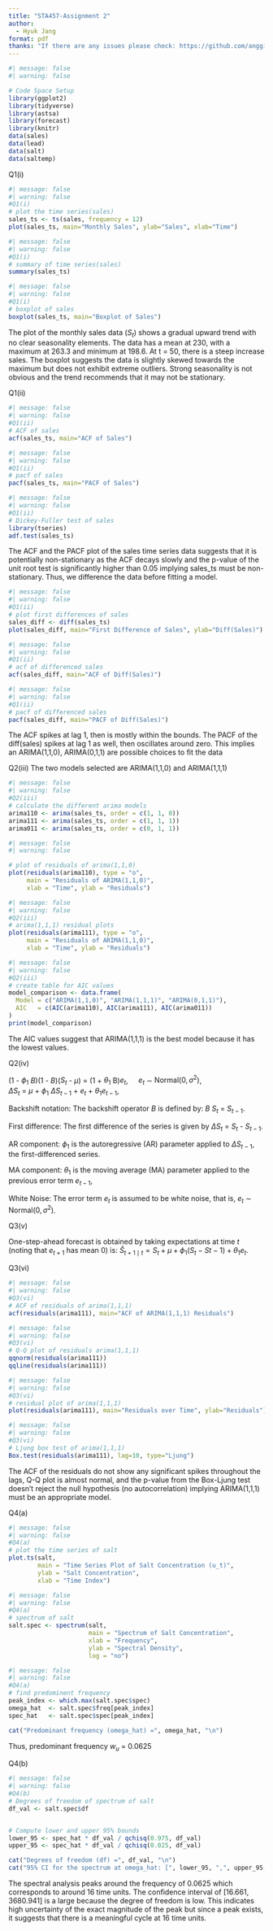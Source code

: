 ```yaml
---
title: "STA457-Assignment 2"
author:
  - Hyuk Jang
format: pdf
thanks: "If there are any issues please check: https://github.com/anggimude/Time-series-ARIMA.git"
---
```


```r
#| message: false
#| warning: false

# Code Space Setup
library(ggplot2)
library(tidyverse)
library(astsa)
library(forecast)
library(knitr)
data(sales)
data(lead) 
data(salt)
data(saltemp)

```

Q1(i)
```r
#| message: false
#| warning: false
#Q1(i)
# plot the time series(sales)
sales_ts <- ts(sales, frequency = 12)  
plot(sales_ts, main="Monthly Sales", ylab="Sales", xlab="Time")

```

```r
#| message: false
#| warning: false
#Q1(i)
# summary of time series(sales)
summary(sales_ts)

```

```r
#| message: false
#| warning: false
#Q1(i)
# boxplot of sales
boxplot(sales_ts, main="Boxplot of Sales")

```

The plot of the monthly sales data ($S_t$) shows a gradual upward trend with no clear seasonality elements. The data has a mean at 230, with a maximum at 263.3 and minimum at 198.6. At t = 50, there is a steep increase sales. The boxplot suggests the data is slightly skewed towards the maximum but does not exhibit extreme outliers. Strong seasonality is not obvious and the trend recommends that it may not be stationary. 

Q1(ii)
```r
#| message: false
#| warning: false
#Q1(ii)
# ACF of sales
acf(sales_ts, main="ACF of Sales")
```

```r
#| message: false
#| warning: false
#Q1(ii)
# pacf of sales
pacf(sales_ts, main="PACF of Sales")
```
```r
#| message: false
#| warning: false
#Q1(ii)
# Dickey-Fuller test of sales
library(tseries)
adf.test(sales_ts)
```
The ACF and the PACF plot of the sales time series data suggests that it is potentially non-stationary as the ACF decays slowly and the p-value of the unit root test is significantly higher than 0.05 implying sales_ts must be non-stationary. Thus, we difference the data before fitting a model.

```r
#| message: false
#| warning: false
#Q1(ii)
# plot first differences of sales
sales_diff <- diff(sales_ts)
plot(sales_diff, main="First Difference of Sales", ylab="Diff(Sales)")
```

```r
#| message: false
#| warning: false
#Q1(ii)
# acf of differenced sales
acf(sales_diff, main="ACF of Diff(Sales)")
```

```r
#| message: false
#| warning: false
#Q1(ii)
# pacf of differenced sales
pacf(sales_diff, main="PACF of Diff(Sales)")
```
The ACF spikes at lag 1, then is mostly within the bounds. The PACF of the diff(sales) spikes at lag 1 as well, then oscillates around zero. This implies an ARIMA(1,1,0), ARIMA(0,1,1) are possible choices to fit the data

\newpage

Q2(iii)
The two models selected are ARIMA(1,1,0) and ARIMA(1,1,1)

```r
#| message: false
#| warning: false
#Q2(iii)
# calculate the different arima models
arima110 <- arima(sales_ts, order = c(1, 1, 0))
arima111 <- arima(sales_ts, order = c(1, 1, 1))
arima011 <- arima(sales_ts, order = c(0, 1, 1))
```

```r
#| message: false
#| warning: false

# plot of residuals of arima(1,1,0)
plot(residuals(arima110), type = "o",
     main = "Residuals of ARIMA(1,1,0)",
     xlab = "Time", ylab = "Residuals")
```

```r
#| message: false
#| warning: false
#Q2(iii)
# arima(1,1,1) residual plots
plot(residuals(arima111), type = "o",
     main = "Residuals of ARIMA(1,1,0)",
     xlab = "Time", ylab = "Residuals")
```

```r
#| message: false
#| warning: false
#Q2(iii)
# create table for AIC values
model_comparison <- data.frame(
  Model = c("ARIMA(1,1,0)", "ARIMA(1,1,1)", "ARIMA(0,1,1)"),
  AIC   = c(AIC(arima110), AIC(arima111), AIC(arima011))
)
print(model_comparison)
```

The AIC values suggest that ARIMA(1,1,1) is the best model because it has the lowest values.

Q2(iv)

(1 - $\phi_1$ $B$)(1 - $B$)($S_t$ - $\mu$) = (1 + $\theta_1$ B)$e_t$, $\quad e_t$ $\sim$ $\text{Normal}(0, \sigma^2)$, \
$\Delta S_t$ = $\mu$ + $\phi_1$ $\Delta S_{t-1}$ + $e_t$ + $\theta_1 e_{t-1}$,


Backshift notation: The backshift operator $B$ is defined by: $B$ $S_t$ = $S_{t-1}$.

First difference: The first difference of the series is given by $\Delta S_t$ = $S_t$ - $S_{t-1}$.

AR component: $\phi_1$ is the autoregressive (AR) parameter applied to $\Delta S_{t-1}$, the first-differenced series.

MA component: $\theta_1$ is the moving average (MA) parameter applied to the previous error term $e_{t-1}$,

White Noise: The error term $e_t$ is assumed to be white noise, that is, $e_t$ $\sim$ $\text{Normal}(0, \sigma^2)$.

\newpage
Q3(v)

One-step-ahead forecast is obtained by taking expectations at time $t$ (noting that $e_{t+1}$ has mean 0) is:
$\hat{S}_{t+1 \mid t} = S_t + \mu + \phi_1 (S_t - S{t-1}) + \theta_1 e_t$.

Q3(vi)

```r
#| message: false
#| warning: false
#Q3(vi)
# ACF of residuals of arima(1,1,1)
acf(residuals(arima111), main="ACF of ARIMA(1,1,1) Residuals")
```

```r
#| message: false
#| warning: false
#Q3(vi)
# Q-Q plot of residuals arima(1,1,1)
qqnorm(residuals(arima111))
qqline(residuals(arima111))
```

```r
#| message: false
#| warning: false
#Q3(vi)
# residual plot of arima(1,1,1)
plot(residuals(arima111), main="Residuals over Time", ylab="Residuals")
```

```r
#| message: false
#| warning: false
#Q3(vi)
# Ljung box test of arima(1,1,1)
Box.test(residuals(arima111), lag=10, type="Ljung")
```
The ACF of the residuals do not show any significant spikes throughout the lags, Q-Q plot is almost normal, and the p-value from the Box-Ljung test doesn't reject the null hypothesis (no autocorrelation) implying ARIMA(1,1,1) must be an appropriate model. 

\newpage
Q4(a)

```r
#| message: false
#| warning: false
#Q4(a)
# plot the time series of salt
plot.ts(salt,
        main = "Time Series Plot of Salt Concentration (u_t)",
        ylab = "Salt Concentration",
        xlab = "Time Index")

```

```r
#| message: false
#| warning: false
#Q4(a)
# spectrum of salt
salt.spec <- spectrum(salt, 
                      main = "Spectrum of Salt Concentration",
                      xlab = "Frequency",
                      ylab = "Spectral Density",
                      log = "no")  


```

```r
#| message: false
#| warning: false
#Q4(a)
# find predominent frequency
peak_index <- which.max(salt.spec$spec)
omega_hat  <- salt.spec$freq[peak_index]
spec_hat   <- salt.spec$spec[peak_index]

cat("Predominant frequency (omega_hat) =", omega_hat, "\n")

```

Thus, predominant frequency $w_u$ = 0.0625

Q4(b)

```r
#| message: false
#| warning: false
#Q4(b)
# Degrees of freedom of spectrum of salt
df_val <- salt.spec$df  


# Compute lower and upper 95% bounds
lower_95 <- spec_hat * df_val / qchisq(0.975, df_val)
upper_95 <- spec_hat * df_val / qchisq(0.025, df_val)

cat("Degrees of freedom (df) =", df_val, "\n")
cat("95% CI for the spectrum at omega_hat: [", lower_95, ",", upper_95, "]\n")
```

The spectral analysis peaks around the frequency of 0.0625 which corresponds to around 16 time units. The confidence interval of [16.661, 3680.941] is a large because the degree of freedom is low. This indicates high uncertainty of the exact magnitude of the peak but since a peak exists, it suggests that there is a meaningful cycle at 16 time units. 